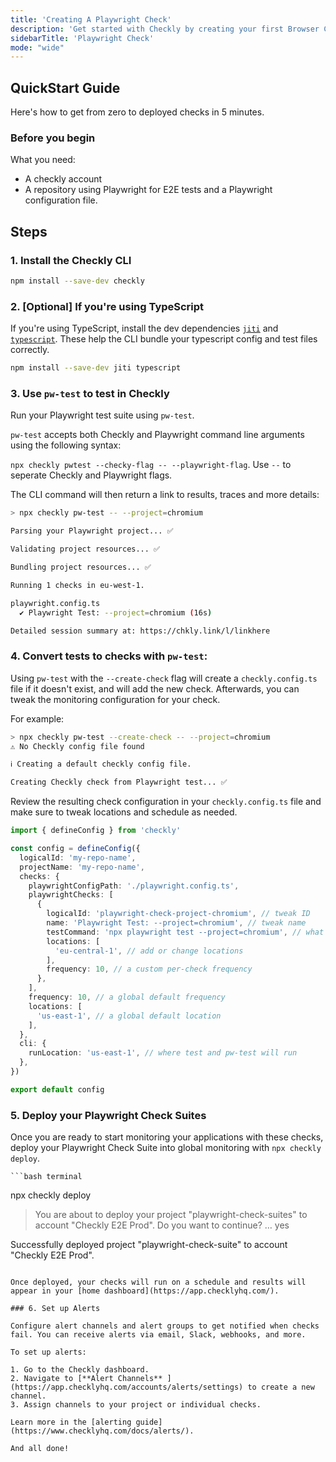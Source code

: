 ```yaml
---
title: 'Creating A Playwright Check'
description: 'Get started with Checkly by creating your first Browser Check'
sidebarTitle: 'Playwright Check'
mode: "wide"
---
```


## QuickStart Guide

Here's how to get from zero to deployed checks in 5 minutes.

### Before you begin

What you need:

* A checkly account
* A repository using Playwright for E2E tests and a Playwright configuration file.

## Steps

### 1. Install the Checkly CLI


  ```bash terminal
  npm install --save-dev checkly
  ```

### 2. [Optional] If you're using TypeScript

  If you're using TypeScript, install the dev dependencies [`jiti`](https://www.npmjs.com/package/jiti) and [`typescript`](https://www.npmjs.com/package/typescript). These help the CLI bundle your typescript config and test files correctly.

  ```bash terminal
  npm install --save-dev jiti typescript
  ```



### 3. Use `pw-test` to test in Checkly

Run your Playwright test suite using `pw-test`.

`pw-test` accepts both Checkly and Playwright command line arguments using the following syntax:

`npx checkly pwtest --checky-flag -- --playwright-flag`. Use `--` to seperate Checkly and Playwright flags.

The CLI command will then return a link to results, traces and more details:

```bash
> npx checkly pw-test -- --project=chromium

Parsing your Playwright project... ✅

Validating project resources... ✅

Bundling project resources... ✅

Running 1 checks in eu-west-1.

playwright.config.ts
  ✔ Playwright Test: --project=chromium (16s)

Detailed session summary at: https://chkly.link/l/linkhere
```


### 4. Convert tests to checks with `pw-test`:

Using `pw-test` with the `--create-check` flag will create a `checkly.config.ts` file if it doesn't exist, and will add the new check. Afterwards, you can tweak the monitoring configuration for your check.

For example:

```bash
> npx checkly pw-test --create-check -- --project=chromium
⚠ No Checkly config file found

ℹ Creating a default checkly config file.

Creating Checkly check from Playwright test... ✅
```

Review the resulting check configuration in your `checkly.config.ts` file and make sure to tweak locations and schedule as needed.

```typescript {title="checkly.config.ts"}
import { defineConfig } from 'checkly'

const config = defineConfig({
  logicalId: 'my-repo-name',
  projectName: 'my-repo-name',
  checks: {
    playwrightConfigPath: './playwright.config.ts',
    playwrightChecks: [
      {
        logicalId: 'playwright-check-project-chromium', // tweak ID
        name: 'Playwright Test: --project=chromium', // tweak name
        testCommand: 'npx playwright test --project=chromium', // what we'll run as part of your check suite
        locations: [
          'eu-central-1', // add or change locations
        ],
        frequency: 10, // a custom per-check frequency
      },
    ],
    frequency: 10, // a global default frequency
    locations: [
      'us-east-1', // a global default location
    ],
  },
  cli: {
    runLocation: 'us-east-1', // where test and pw-test will run
  },
})

export default config

```

### 5. Deploy your Playwright Check Suites

Once you are ready to start monitoring your applications with these checks, deploy your Playwright Check Suite into global monitoring with `npx checkly deploy`.

    ```bash terminal
npx checkly deploy

> You are about to deploy your project "playwright-check-suites" to account "Checkly E2E Prod". Do you want to continue? … yes

Successfully deployed project "playwright-check-suite" to account "Checkly E2E Prod".
```

Once deployed, your checks will run on a schedule and results will appear in your [home dashboard](https://app.checklyhq.com/).

### 6. Set up Alerts

Configure alert channels and alert groups to get notified when checks fail. You can receive alerts via email, Slack, webhooks, and more.

To set up alerts:

1. Go to the Checkly dashboard.
2. Navigate to [**Alert Channels** ](https://app.checklyhq.com/accounts/alerts/settings) to create a new channel.
3. Assign channels to your project or individual checks.

Learn more in the [alerting guide](https://www.checklyhq.com/docs/alerts/).

And all done!
